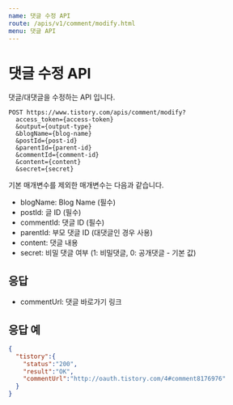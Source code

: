 ```yaml
---
name: 댓글 수정 API
route: /apis/v1/comment/modify.html
menu: 댓글 API
---
```


# 댓글 수정 API

댓글/대댓글을 수정하는 API 입니다.

```
POST https://www.tistory.com/apis/comment/modify?
  access_token={access-token}
  &output={output-type}
  &blogName={blog-name}
  &postId={post-id}
  &parentId={parent-id}
  &commentId={comment-id}
  &content={content}
  &secret={secret}
```

기본 매개변수를 제외한 매개변수는 다음과 같습니다.

- blogName: Blog Name (필수)
- postId: 글 ID (필수)
- commentId: 댓글 ID (필수)
- parentId: 부모 댓글 ID (대댓글인 경우 사용)
- content: 댓글 내용
- secret: 비밀 댓글 여부 (1: 비밀댓글, 0: 공개댓글 - 기본 값)

## 응답

- commentUrl: 댓글 바로가기 링크

## 응답 예
```json
{
  "tistory":{
    "status":"200",
    "result":"OK",
    "commentUrl":"http://oauth.tistory.com/4#comment8176976"
  }
}
```
